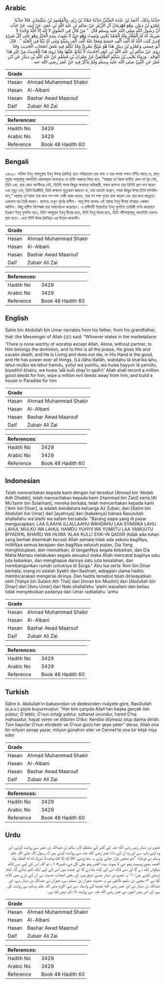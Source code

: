 ## Arabic


<div dir="rtl" lang="ar" style={{fontSize:'larger',backgroundColor:'#f8f9fa',padding:20}}>
حَدَّثَنَا بِذَلِكَ، أَحْمَدُ بْنُ عَبْدَةَ الضَّبِّيُّ حَدَّثَنَا حَمَّادُ بْنُ زَيْدٍ، وَالْمُعْتَمِرُ بْنُ سُلَيْمَانَ، قَالاَ حَدَّثَنَا عَمْرُو بْنُ دِينَارٍ، وَهُوَ قَهْرَمَانُ آلِ الزُّبَيْرِ عَنْ سَالِمِ بْنِ عَبْدِ اللَّهِ بْنِ عُمَرَ، عَنْ أَبِيهِ، عَنْ جَدِّهِ، أَنَّ رَسُولَ اللَّهِ صلى الله عليه وسلم قَالَ ‏ "‏ مَنْ قَالَ فِي السُّوقِ لاَ إِلَهَ إِلاَّ اللَّهُ وَحْدَهُ لاَ شَرِيكَ لَهُ لَهُ الْمُلْكُ وَلَهُ الْحَمْدُ يُحْيِي وَيُمِيتُ وَهُوَ حَىٌّ لاَ يَمُوتُ بِيَدِهِ الْخَيْرُ وَهُوَ عَلَى كُلِّ شَيْءٍ قَدِيرٌ كَتَبَ اللَّهُ لَهُ أَلْفَ أَلْفِ حَسَنَةٍ وَمَحَا عَنْهُ أَلْفَ أَلْفِ سَيِّئَةٍ وَبَنَى لَهُ بَيْتًا فِي الْجَنَّةِ ‏"‏ ‏.‏ قَالَ أَبُو عِيسَى وَعَمْرُو بْنُ دِينَارٍ هَذَا هُوَ شَيْخٌ بَصْرِيٌّ وَقَدْ تَكَلَّمَ فِيهِ بَعْضُ أَصْحَابِ الْحَدِيثِ وَقَدْ رَوَى عَنْ سَالِمِ بْنِ عَبْدِ اللَّهِ بْنِ عُمَرَ أَحَادِيثَ لاَ يُتَابَعُ عَلَيْهَا وَقَدْ رُوِيَ هَذَا الْحَدِيثُ مِنْ غَيْرِ هَذَا الْوَجْهِ ‏.‏ وَرَوَاهُ يَحْيَى بْنُ سُلَيْمٍ الطَّائِفِيُّ عَنْ عِمْرَانَ بْنِ مُسْلِمٍ عَنْ عَبْدِ اللَّهِ بْنِ دِينَارٍ عَنِ ابْنِ عُمَرَ عَنِ النَّبِيِّ صلى الله عليه وسلم وَلَمْ يَذْكُرْ فِيهِ عَنْ عُمَرَ رضى الله عنه ‏.‏
</div>
<div style={{backgroundColor:'#f8f9fa',padding:20, marginBottom: 10}}><table> <thead> <tr> <th>Grade</th> <th></th> </tr> </thead> <tbody> <tr><td>Hasan</td><td>Ahmad Muhammad Shakir</td></tr><tr><td>Hasan</td><td>Al-Albani</td></tr><tr><td>Hasan</td><td>Bashar Awad Maarouf</td></tr><tr><td>Daif</td><td>Zubair Ali Zai</td></tr></tbody></table><table> <thead> <tr> <th>References:</th> <th></th> </tr> </thead> <tbody><tr><td>Hadith No</td><td>3429</td></tr><tr><td>Arabic No</td><td>3429</td></tr><tr><td>Reference</td><td>Book 48 Hadith 60</td></tr></tbody></table></div>

## Bengali


<div dir="ltr" lang="bn" style={{fontSize:'larger',backgroundColor:'#f8f9fa',padding:20}}>
৩৪২৯। সালিম ইবনু আবদুল্লাহ ইবনু উমার (রাযিঃ) হতে পর্যায়ক্রমে তার বাবা ও তার দাদার সনদে বর্ণিত আছে যে, রাসূলুল্লাহ সাল্লাল্লাহু আলাইহি ওয়াসাল্লাম বলেছেনঃ যে ব্যক্তি বাজারে গিয়ে বলে, “আল্লাহ তা'আলা ব্যতীত কোন মা'বূদ নেই, তিনি এক, তার কোন অংশীদার নেই, তিনিই সমস্ত কিছুর ক্ষমতার অধিকারী, সকল প্রশংসা তার তিনিই প্রাণ দান করেন এবং মৃত্যু দেন, তিনি চিরজীবি, তিনি কক্ষনো মৃত্যুবরণ করবেন না, তার হাতেই কল্যাণ, সমস্ত কিছুর উপর তিনি সর্বশক্তিমান,” আল্লাহ তা'আলা তার জন্য দশ লক্ষ নেকী বরাদ্দ করেন, তার দশ লক্ষ গুনাহ মাফ করেন এবং তার জন্য জান্নাতে একখানা ঘর তৈরি করেন। হাসানঃ দেখুন পূর্বের হাদীস। আবূ ঈসা বলেনঃ এই আমর ইবনু দীনার বাসরার একজন আলিম। কিছু হাদীস বিশেষজ্ঞ তার সমালোচনা করেছেন। এ হাদীসটি ইয়াহইয়া ইবনু সুলাইম তায়িকী বর্ণনা করেছেন ইমরান ইবনু মুসলিম হতে, তিনি আব্দুল্লাহ ইবনু দীনার হতে, তিনি ইবনু উমার হতে, তিনি নবীসাল্লাল্লাহু আলাইহি ওয়াসাল্লাম হতে। এতে তিনি উমর (রাযিঃ)-এর উল্লেখ করেননি।
</div>
<div style={{backgroundColor:'#f8f9fa',padding:20, marginBottom: 10}}><table> <thead> <tr> <th>Grade</th> <th></th> </tr> </thead> <tbody> <tr><td>Hasan</td><td>Ahmad Muhammad Shakir</td></tr><tr><td>Hasan</td><td>Al-Albani</td></tr><tr><td>Hasan</td><td>Bashar Awad Maarouf</td></tr><tr><td>Daif</td><td>Zubair Ali Zai</td></tr></tbody></table><table> <thead> <tr> <th>References:</th> <th></th> </tr> </thead> <tbody><tr><td>Hadith No</td><td>3429</td></tr><tr><td>Arabic No</td><td>3429</td></tr><tr><td>Reference</td><td>Book 48 Hadith 60</td></tr></tbody></table></div>

## English


<div dir="ltr" lang="en" style={{fontSize:'larger',backgroundColor:'#f8f9fa',padding:20}}>
Salim bin Abdullah bin Umar narrates from his father, from his grandfather, that :the Messenger of Allah (ﷺ) said: “Whoever states in the marketplace: ‘There is none worthy of worship except Allah, Alone, without partner, to Him belongs the dominion, and to Him is all the praise, He gives life and causes death, and He is Living and does not die, in His Hand is the good, and He has power over all things, (Lā ilāha illallāh, waḥdahu lā sharīka lahu, lahul-mulku wa lahul-ḥamdu, yuḥyī wa yumītu, wa huwa ḥayyun lā yamūtu, biyadihil-khairu, wa huwa 'alā kulli shay’in qadīr)’ Allah shall record a million good deeds for him, wipe a million evil deeds away from him, and build a house in Paradise for him
</div>
<div style={{backgroundColor:'#f8f9fa',padding:20, marginBottom: 10}}><table> <thead> <tr> <th>Grade</th> <th></th> </tr> </thead> <tbody> <tr><td>Hasan</td><td>Ahmad Muhammad Shakir</td></tr><tr><td>Hasan</td><td>Al-Albani</td></tr><tr><td>Hasan</td><td>Bashar Awad Maarouf</td></tr><tr><td>Daif</td><td>Zubair Ali Zai</td></tr></tbody></table><table> <thead> <tr> <th>References:</th> <th></th> </tr> </thead> <tbody><tr><td>Hadith No</td><td>3429</td></tr><tr><td>Arabic No</td><td>3429</td></tr><tr><td>Reference</td><td>Book 48 Hadith 60</td></tr></tbody></table></div>

## Indonesian


<div dir="ltr" lang="id" style={{fontSize:'larger',backgroundColor:'#f8f9fa',padding:20}}>
Telah menceritakan kepada kami dengan hal tersebut [Ahmad bin 'Abdah Adh Dhabbi], telah menceritakan kepada kami [Hammad bin Zaid] serta [Al Mu'tamir bin Sulaiman], mereka berkata; telah menceritakan kepada kami ['Amr bin Dinar], ia adalah bendahara keluarga Az Zubair, dari [Salim bin Abdullah bin Umar] dari [ayahnya] dari [kakeknya] bahwa Rasulullah shallallahu wa'alaihi wa sallam bersabda: "Barang siapa yang di pasar mengucapkan; LAA ILAAHA ILLALLAAHU WAHDAHU LAA SYARIIKA LAHU LAHUL MULKU WA LAHUL HAMDU YUHYII WA YUMIITU LAA YAMUUTU BIYADIHIL KHAIRU WA HUWA 'ALAA KULLI SYAI-IN QADIIR (tidak ada tuhan yang berhak disembah kecuali Allah semata tidak ada sekutu bagiNya, milikNya semua kerajaan dan bagiNya seluruh pujian, Dia Yang menghidupkan, dan mematikan, di tanganNya segala kebaikan, dan Dia Maha Mampu melakukan segala sesuatu) maka Allah mencatat baginya satu juta kebaikan, dan menghapus darinya satu juta kesalahan, dan membangunkan rumah untuknya di Surga." Abu Isa serta 'Amr bin Dinar berkata; orang ini adalah Syekh dari Bashrah, sebagian ulama hadits membicarakan mengenai dirinya. Dan hadits tersebut telah diriwayatkan oleh [Yahya bin Sulaim Ath Thai] dari [Imran bin Muslim] dari [Abdullah bin Dinar] dari [Ibnu Umar] dari Nabi shallallahu 'alaihi wasallam dan beliau tidak menyebutkan padanya dari Umar radliallahu 'anhu
</div>
<div style={{backgroundColor:'#f8f9fa',padding:20, marginBottom: 10}}><table> <thead> <tr> <th>Grade</th> <th></th> </tr> </thead> <tbody> <tr><td>Hasan</td><td>Ahmad Muhammad Shakir</td></tr><tr><td>Hasan</td><td>Al-Albani</td></tr><tr><td>Hasan</td><td>Bashar Awad Maarouf</td></tr><tr><td>Daif</td><td>Zubair Ali Zai</td></tr></tbody></table><table> <thead> <tr> <th>References:</th> <th></th> </tr> </thead> <tbody><tr><td>Hadith No</td><td>3429</td></tr><tr><td>Arabic No</td><td>3429</td></tr><tr><td>Reference</td><td>Book 48 Hadith 60</td></tr></tbody></table></div>

## Turkish


<div dir="ltr" lang="tr" style={{fontSize:'larger',backgroundColor:'#f8f9fa',padding:20}}>
Sâlim b. Abdullah’ın babasından ve dedesinden rivâyete göre, Rasûlullah (s.a.v.) şöyle buyurmuştur: “Her kim çarşıda Allah’tan başka gerçek ilah yoktur, O tektir, O’nun ortağı yoktur, saltanat onundur, hamd O’na mahsustur, hayat veren ve öldüren O’dur. Kendisi ölümsüz olup daima diridir. Tüm hayırlar O’nun elindedir ve O’nun gücü her şeye yeter” derse, Allah ona bir milyon sevap yazar, milyon günahını siler ve Cennet’te ona bir köşk inşa eder
</div>
<div style={{backgroundColor:'#f8f9fa',padding:20, marginBottom: 10}}><table> <thead> <tr> <th>Grade</th> <th></th> </tr> </thead> <tbody> <tr><td>Hasan</td><td>Ahmad Muhammad Shakir</td></tr><tr><td>Hasan</td><td>Al-Albani</td></tr><tr><td>Hasan</td><td>Bashar Awad Maarouf</td></tr><tr><td>Daif</td><td>Zubair Ali Zai</td></tr></tbody></table><table> <thead> <tr> <th>References:</th> <th></th> </tr> </thead> <tbody><tr><td>Hadith No</td><td>3429</td></tr><tr><td>Arabic No</td><td>3429</td></tr><tr><td>Reference</td><td>Book 48 Hadith 60</td></tr></tbody></table></div>

## Urdu


<div dir="rtl" lang="ur" style={{fontSize:'larger',backgroundColor:'#f8f9fa',padding:20}}>
عمرو بن دینار زبیر رضی الله عنہ کے گھر کے منتظم کار، سالم بن عبداللہ بن عمر سے روایت کرتے، اور وہ اپنے باپ سے اور وہ ان کے دادا عمر رضی الله عنہ سے روایت کرتے ہیں کہ رسول اللہ صلی اللہ علیہ وسلم نے فرمایا: ”جو شخص بازار جاتے ہوئے یہ دعا پڑھے: «لا إله إلا الله وحده لا شريك له له الملك وله الحمد يحيي ويميت وهو حي لا يموت بيده الخير وهو على كل شيء قدير» ۱؎ تو اللہ اس کے لیے دس لاکھ نیکیاں لکھ دے گا اور دس لاکھ اس کے گناہ مٹا دے گا اور جنت میں اس کے لیے ایک گھر بنائے گا۔ امام ترمذی کہتے ہیں: ۱- یہ عمرو بن دینار بصریٰ شیخ ہیں، اور بعض اصحاب حدیث نے ان کے بارے میں کلام کیا ہے ۲- یحییٰ بن سلیم طائفی نے یہ حدیث عمران بن مسلم سے، عمران نے عبداللہ بن دینار سے، اور عبداللہ بن دینار نے ابن عمر رضی الله عنہما کے واسطہ سے نبی اکرم صلی اللہ علیہ وسلم سے روایت کی ہے، اور اس میں انہوں نے عمر رضی الله عنہ سے روایت کا ذکر نہیں کیا ہے۔
</div>
<div style={{backgroundColor:'#f8f9fa',padding:20, marginBottom: 10}}><table> <thead> <tr> <th>Grade</th> <th></th> </tr> </thead> <tbody> <tr><td>Hasan</td><td>Ahmad Muhammad Shakir</td></tr><tr><td>Hasan</td><td>Al-Albani</td></tr><tr><td>Hasan</td><td>Bashar Awad Maarouf</td></tr><tr><td>Daif</td><td>Zubair Ali Zai</td></tr></tbody></table><table> <thead> <tr> <th>References:</th> <th></th> </tr> </thead> <tbody><tr><td>Hadith No</td><td>3429</td></tr><tr><td>Arabic No</td><td>3429</td></tr><tr><td>Reference</td><td>Book 48 Hadith 60</td></tr></tbody></table></div>